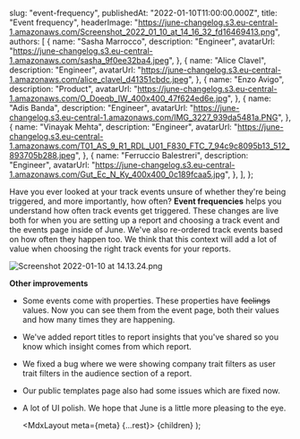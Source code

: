 
  slug: "event-frequency",
  publishedAt: "2022-01-10T11:00:00.000Z",
  title: "Event frequency",
  headerImage:
    "https://june-changelog.s3.eu-central-1.amazonaws.com/Screenshot_2022_01_10_at_14_16_32_fd16469413.png",
  authors: [
    {
      name: "Sasha Marrocco",
      description: "Engineer",
      avatarUrl:
        "https://june-changelog.s3.eu-central-1.amazonaws.com/sasha_9f0ee32ba4.jpeg",
    },
    {
      name: "Alice Clavel",
      description: "Engineer",
      avatarUrl:
        "https://june-changelog.s3.eu-central-1.amazonaws.com/alice_clavel_d41351cbdc.jpeg",
    },
    {
      name: "Enzo Avigo",
      description: "Product",
      avatarUrl:
        "https://june-changelog.s3.eu-central-1.amazonaws.com/O_Doeqb_IW_400x400_47f624ed6e.jpg",
    },
    {
      name: "Adis Banda",
      description: "Engineer",
      avatarUrl:
        "https://june-changelog.s3.eu-central-1.amazonaws.com/IMG_3227_939da5481a.PNG",
    },
    {
      name: "Vinayak Mehta",
      description: "Engineer",
      avatarUrl:
        "https://june-changelog.s3.eu-central-1.amazonaws.com/T01_AS_9_R1_RDL_U01_F830_FTC_7_94c9c8095b13_512_893705b288.jpeg",
    },
    {
      name: "Ferruccio Balestreri",
      description: "Engineer",
      avatarUrl:
        "https://june-changelog.s3.eu-central-1.amazonaws.com/Gut_Ec_N_Ky_400x400_0c189fcaa5.jpg",
    },
  ],
};

Have you ever looked at your track events unsure of whether they're being triggered, and more importantly, how often? **Event frequencies** helps you understand how often track events get triggered. These changes are live both for when you are setting up a report and choosing a track event and the events page inside of June. We've also re-ordered track events based on how often they happen too. We think that this context will add a lot of value when choosing the right track events for your reports.

![Screenshot 2022-01-10 at 14.13.24.png](https://june-changelog.s3.eu-central-1.amazonaws.com/Screenshot_2022_01_10_at_14_13_24_0fec32354d.png)

**Other improvements**

- Some events come with properties. These properties have ~~feelings~~ values. Now you can see them from the event page, both their values and how many times they are happening.
- We've added report titles to report insights that you've shared so you know which insight comes from which report.
- We fixed a bug where we were showing company trait filters as user trait filters in the audience section of a report.
- Our public templates page also had some issues which are fixed now.
- A lot of UI polish. We hope that June is a little more pleasing to the eye.

  <MdxLayout meta={meta} {...rest}>
    {children}
  </MdxLayout>
);
